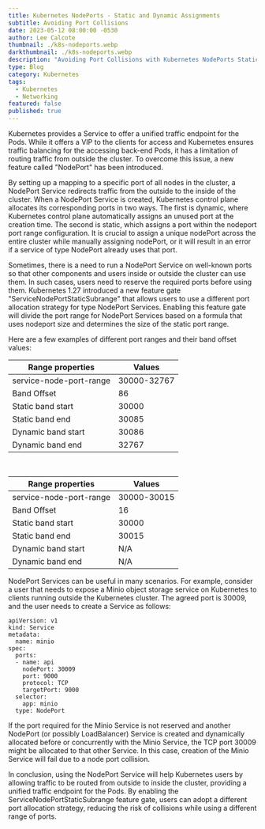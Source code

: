```yaml
---
title: Kubernetes NodePorts - Static and Dynamic Assignments
subtitle: Avoiding Port Collisions
date: 2023-05-12 08:00:00 -0530
author: Lee Calcote
thumbnail: ./k8s-nodeports.webp
darkthumbnail: ./k8s-nodeports.webp
description: "Avoiding Port Collisions with Kubernetes NodePorts Static and Dynamic Assignments"
type: Blog
category: Kubernetes
tags:
  - Kubernetes
  - Networking
featured: false
published: true
---
```



<BlogWrapper>

Kubernetes provides a Service to offer a unified traffic endpoint for the Pods. While it offers a VIP to the clients for access and Kubernetes ensures traffic balancing for the accessing back-end Pods, it has a limitation of routing traffic from outside the cluster. To overcome this issue, a new feature called "NodePort" has been introduced. 

By setting up a mapping to a specific port of all nodes in the cluster, a NodePort Service redirects traffic from the outside to the inside of the cluster. When a NodePort Service is created, Kubernetes control plane allocates its corresponding ports in two ways. The first is dynamic, where Kubernetes control plane automatically assigns an unused port at the creation time. The second is static, which assigns a port within the nodeport port range configuration. It is crucial to assign a unique nodePort across the entire cluster while manually assigning nodePort, or it will result in an error if a service of type NodePort already uses that port. 

Sometimes, there is a need to run a NodePort Service on well-known ports so that other components and users inside or outside the cluster can use them. In such cases, users need to reserve the required ports before using them. Kubernetes 1.27 introduced a new feature gate "ServiceNodePortStaticSubrange" that allows users to use a different port allocation strategy for type NodePort Services. Enabling this feature gate will divide the port range for NodePort Services based on a formula that uses nodeport size and determines the size of the static port range.

Here are a few examples of different port ranges and their band offset values:
<div className="table-3">

| Range properties | Values |
| --- | --- |
| service-node-port-range | 30000-32767 |
| Band Offset | 86 |
| Static band start | 30000 |
| Static band end | 30085 |
| Dynamic band start | 30086 |
| Dynamic band end | 32767 |

</div>
<br />
<div className="table-3">

| Range properties | Values |
| --- | --- |
| service-node-port-range | 30000-30015 |
| Band Offset | 16 |
| Static band start | 30000 |
| Static band end | 30015 |
| Dynamic band start | N/A |
| Dynamic band end | N/A |

</div>

NodePort Services can be useful in many scenarios. For example, consider a user that needs to expose a Minio object storage service on Kubernetes to clients running outside the Kubernetes cluster. The agreed port is 30009, and the user needs to create a Service as follows:

```
apiVersion: v1
kind: Service
metadata:
  name: minio
spec:
  ports:
  - name: api
    nodePort: 30009
    port: 9000
    protocol: TCP
    targetPort: 9000
  selector:
    app: minio
  type: NodePort
```
If the port required for the Minio Service is not reserved and another NodePort (or possibly LoadBalancer) Service is created and dynamically allocated before or concurrently with the Minio Service, the TCP port 30009 might be allocated to that other Service. In this case, creation of the Minio Service will fail due to a node port collision. 

In conclusion, using the NodePort Service will help Kubernetes users by allowing traffic to be routed from outside to inside the cluster, providing a unified traffic endpoint for the Pods. By enabling the ServiceNodePortStaticSubrange feature gate, users can adopt a different port allocation strategy, reducing the risk of collisions while using a different range of ports.

</BlogWrapper>